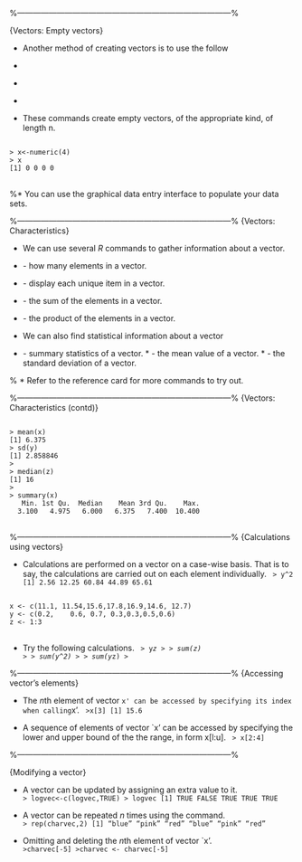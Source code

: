 


%---------------------------------------------------------------------------------%

{Vectors: Empty vectors}


* Another method of creating vectors is to use the follow


* \texttt{numeric(length = n)} 
* \texttt{character (length = n)} 
* \texttt{logical (length = n)}


* These commands create empty vectors, of the appropriate
kind, of length n.

<pre>
<code>
> x<-numeric(4)
> x
[1] 0 0 0 0
</code>
</pre>
%* You can use the graphical data entry interface to populate your data sets.



%---------------------------------------------------------------------------------%
{Vectors: Characteristics}


* We can use several $R$ commands to gather information about
a vector.


* \texttt{length(x)} - how many elements in a vector.  
* \texttt{unique(x)} - display each unique item in a vector.  
* \texttt{sum(x)} - the sum of the elements in a vector. 
* \texttt{prod(x)} - the product of the elements in a vector.


* We can also find statistical information about a vector

* \texttt{summary(x)} - summary statistics of a vector.  * \texttt{mean(x)} -
the mean value of a vector. * \texttt{sd(x)} -  the standard deviation
of a vector.


% * Refer to the reference card for more commands to try out.


%---------------------------------------------------------------------------------%
{Vectors: Characteristics (contd)}



<pre>
<code>
> mean(x)
[1] 6.375
> sd(y)
[1] 2.858846
>
> median(z)
[1] 16
>
> summary(x)
   Min. 1st Qu.  Median    Mean 3rd Qu.    Max.
  3.100   4.975   6.000   6.375   7.400  10.400
</code>
</pre>


%---------------------------------------------------------------------------------%
{Calculations using vectors}


* Calculations are performed on a vector on a case-wise basis.
That is to say, the calculations are carried out on each element individually.
<code>
> y^2
[1]  2.56 12.25 60.84 44.89 65.61
</code>

<pre>
<code>
x <- c(11.1, 11.54,15.6,17.8,16.9,14.6, 12.7)
y <- c(0.2,    0.6, 0.7, 0.3,0.3,0.5,0.6)
z <- 1:3
</code>
</pre>



* Try the following calculations.
<code>
> y*z
>
> sum(z)
>
> sum(y^2)
>
> sum(y*z)
>
</code>


%---------------------------------------------------------------------------------%
{Accessing vector's elements}


* The $n$th element of vector `x' can be accessed by
specifying its index when calling `x'.
<code>
>x[3]
[1] 15.6
</code>

* A sequence of  elements of vector `x' can be accessed by
specifying the lower and upper bound of the the range, in form
x[l:u].
<code>
> x[2:4]
</code>




%---------------------------------------------------------------------------------%

{Modifying a vector}


* A vector can be updated by assigning an extra value to it.
<code>
> logvec<-c(logvec,TRUE)
> logvec
[1]  TRUE FALSE  TRUE  TRUE  TRUE
</code>

* A vector can be repeated $n$ times using the \texttt{rep()} command.
<code>
> rep(charvec,2)
[1] "blue" "pink" "red" "blue" "pink" "red"
</code>

* Omitting and deleting the $n$th element of vector `x'.
<code>
>charvec[-5]
>charvec <- charvec[-5]
</code>



